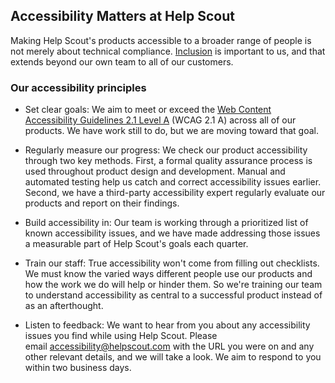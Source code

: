 Accessibility Matters at Help Scout
-----------------------------------

Making Help Scout's products accessible to a broader range of people is not merely about technical compliance. [Inclusion](https://www.helpscout.com/dei/) is important to us, and that extends beyond our own team to all of our customers.

### Our accessibility principles

-   Set clear goals: We aim to meet or exceed the [Web Content Accessibility Guidelines 2.1 Level A](https://www.w3.org/TR/WCAG21/) (WCAG 2.1 A) across all of our products. We have work still to do, but we are moving toward that goal.

-   Regularly measure our progress: We check our product accessibility through two key methods. First, a formal quality assurance process is used throughout product design and development. Manual and automated testing help us catch and correct accessibility issues earlier. Second, we have a third-party accessibility expert regularly evaluate our products and report on their findings.

-   Build accessibility in: Our team is working through a prioritized list of known accessibility issues, and we have made addressing those issues a measurable part of Help Scout's goals each quarter.

-   Train our staff: True accessibility won't come from filling out checklists. We must know the varied ways different people use our products and how the work we do will help or hinder them. So we're training our team to understand accessibility as central to a successful product instead of as an afterthought.

-   Listen to feedback: We want to hear from you about any accessibility issues you find while using Help Scout. Please email [](mailto:accessibility@helpscout.com)<accessibility@helpscout.com> with the URL you were on and any other relevant details, and we will take a look. We aim to respond to you within two business days.
